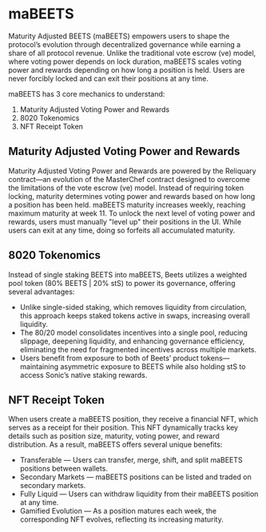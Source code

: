 # maBEETS
Maturity Adjusted BEETS (maBEETS) empowers users to shape the protocol’s evolution through decentralized governance while earning a share of all protocol revenue. Unlike the traditional vote escrow (ve) model, where voting power depends on lock duration, maBEETS scales voting power and rewards depending on how long a position is held. Users are never forcibly locked and can exit their positions at any time.

maBEETS has 3 core mechanics to understand: 

1) Maturity Adjusted Voting Power and Rewards
2) 8020 Tokenomics 
3) NFT Receipt Token

## Maturity Adjusted Voting Power and Rewards

Maturity Adjusted Voting Power and Rewards are powered by the Reliquary contract—an evolution of the MasterChef contract designed to overcome the limitations of the vote escrow (ve) model. Instead of requiring token locking, maturity determines voting power and rewards based on how long a position has been held. maBEETS maturity increases weekly, reaching maximum maturity at week 11. To unlock the next level of voting power and rewards, users must manually "level up" their positions in the UI. While users can exit at any time, doing so forfeits all accumulated maturity.


## 8020 Tokenomics 

Instead of single staking BEETS into maBEETS, Beets utilizes a weighted pool token (80% BEETS | 20% stS) to power its governance, offering several advantages:

* Unlike single-sided staking, which removes liquidity from circulation, this approach keeps staked tokens active in swaps, increasing overall liquidity.
* The 80/20 model consolidates incentives into a single pool, reducing slippage, deepening liquidity, and enhancing governance efficiency, eliminating the need for fragmented incentives across multiple markets.
* Users benefit from exposure to both of Beets’ product tokens—maintaining asymmetric exposure to BEETS while also holding stS to access Sonic’s native staking rewards.

## NFT Receipt Token 

When users create a maBEETS position, they receive a financial NFT, which serves as a receipt for their position. This NFT dynamically tracks key details such as position size, maturity, voting power, and reward distribution. As a result, maBEETS offers several unique benefits:

* Transferable — Users can transfer, merge, shift, and split maBEETS positions between wallets.
* Secondary Markets — maBEETS positions can be listed and traded on secondary markets.
* Fully Liquid — Users can withdraw liquidity from their maBEETS position at any time.
* Gamified Evolution — As a position matures each week, the corresponding NFT evolves, reflecting its increasing maturity. 

